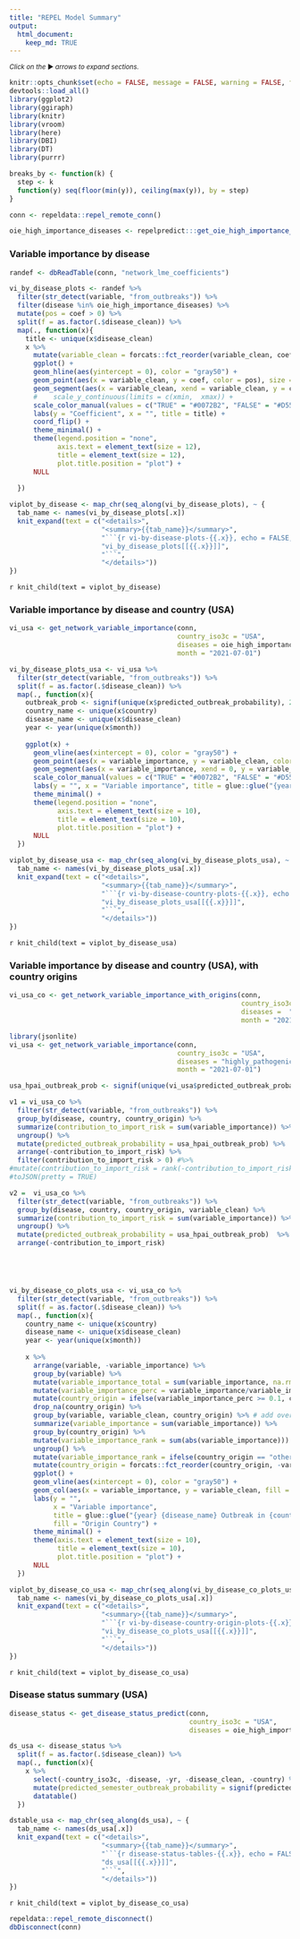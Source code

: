 ```yaml
---
title: "REPEL Model Summary"
output: 
  html_document:
    keep_md: TRUE
---
```


<small>_Click on the_ ▶ _︎arrows to expand sections._</small>

```r
knitr::opts_chunk$set(echo = FALSE, message = FALSE, warning = FALSE, fig.width = 7, fig.height = 5)
devtools::load_all()
library(ggplot2)
library(ggiraph)
library(knitr)
library(vroom)
library(here)
library(DBI)
library(DT)
library(purrr)

breaks_by <- function(k) {
  step <- k
  function(y) seq(floor(min(y)), ceiling(max(y)), by = step)
}

conn <- repeldata::repel_remote_conn()

oie_high_importance_diseases <- repelpredict:::get_oie_high_importance_diseases()

```

### Variable importance by disease
```r

randef <- dbReadTable(conn, "network_lme_coefficients")

vi_by_disease_plots <- randef %>%
  filter(str_detect(variable, "from_outbreaks")) %>%
  filter(disease %in% oie_high_importance_diseases) %>%
  mutate(pos = coef > 0) %>%
  split(f = as.factor(.$disease_clean)) %>% 
  map(., function(x){
    title <- unique(x$disease_clean)
    x %>%
      mutate(variable_clean = forcats::fct_reorder(variable_clean, coef)) %>%
      ggplot() +
      geom_hline(aes(yintercept = 0), color = "gray50") +
      geom_point(aes(x = variable_clean, y = coef, color = pos), size = 2) +
      geom_segment(aes(x = variable_clean, xend = variable_clean, y = coef, yend = 0, color = pos)) +
      #    scale_y_continuous(limits = c(xmin,  xmax)) +
      scale_color_manual(values = c("TRUE" = "#0072B2", "FALSE" = "#D55E00")) +
      labs(y = "Coefficient", x = "", title = title) +
      coord_flip() +
      theme_minimal() +
      theme(legend.position = "none",
            axis.text = element_text(size = 12),
            title = element_text(size = 12),
            plot.title.position = "plot") +
      NULL
    
  })

```

```r
viplot_by_disease <- map_chr(seq_along(vi_by_disease_plots), ~ {
  tab_name <- names(vi_by_disease_plots[.x])
  knit_expand(text = c("<details>",
                       "<summary>{{tab_name}}</summary>",
                       "```{r vi-by-disease-plots-{{.x}}, echo = FALSE, align = 'left'}", 
                       "vi_by_disease_plots[[{{.x}}]]",
                       "```",
                       "</details>"))
})
```
`r knit_child(text = viplot_by_disease)`


### Variable importance by disease and country (USA)
```r
vi_usa <- get_network_variable_importance(conn,
                                          country_iso3c = "USA",
                                          diseases = oie_high_importance_diseases,
                                          month = "2021-07-01")

vi_by_disease_plots_usa <- vi_usa %>%
  filter(str_detect(variable, "from_outbreaks")) %>%
  split(f = as.factor(.$disease_clean)) %>% 
  map(., function(x){
    outbreak_prob <- signif(unique(x$predicted_outbreak_probability), 2)
    country_name <- unique(x$country)
    disease_name <- unique(x$disease_clean)
    year <- year(unique(x$month))
    
    ggplot(x) +
      geom_vline(aes(xintercept = 0), color = "gray50") +
      geom_point(aes(x = variable_importance, y = variable_clean, color = pos), size = 2) +
      geom_segment(aes(x = variable_importance, xend = 0, y = variable_clean, yend = variable_clean, color = pos)) +
      scale_color_manual(values = c("TRUE" = "#0072B2", "FALSE" = "#D55E00")) +
      labs(y = "", x = "Variable importance", title = glue::glue("{year} {disease_name} Outbreak in {country_name} Variable Importance ({outbreak_prob} probability outbreak)")) +
      theme_minimal() +
      theme(legend.position = "none",
            axis.text = element_text(size = 10),
            title = element_text(size = 10),
            plot.title.position = "plot") +
      NULL
  })

```

```r
viplot_by_disease_usa <- map_chr(seq_along(vi_by_disease_plots_usa), ~ {
  tab_name <- names(vi_by_disease_plots_usa[.x])
  knit_expand(text = c("<details>",
                       "<summary>{{tab_name}}</summary>",
                       "```{r vi-by-disease-country-plots-{{.x}}, echo = FALSE, align = 'left'}", 
                       "vi_by_disease_plots_usa[[{{.x}}]]",
                       "```",
                       "</details>"))
})
```
`r knit_child(text = viplot_by_disease_usa)`


### Variable importance by disease and country (USA), with country origins
```r
vi_usa_co <- get_network_variable_importance_with_origins(conn,
                                                          country_iso3c = "USA",
                                                          diseases =  "highly_pathogenic_avian_influenza",
                                                          month = "2021-07-01")

library(jsonlite)
vi_usa <- get_network_variable_importance(conn,
                                          country_iso3c = "USA",
                                          diseases = "highly_pathogenic_avian_influenza",
                                          month = "2021-07-01")

usa_hpai_outbreak_prob <- signif(unique(vi_usa$predicted_outbreak_probability), 2)

v1 = vi_usa_co %>% 
  filter(str_detect(variable, "from_outbreaks")) %>% 
  group_by(disease, country, country_origin) %>% 
  summarize(contribution_to_import_risk = sum(variable_importance)) %>% 
  ungroup() %>% 
  mutate(predicted_outbreak_probability = usa_hpai_outbreak_prob) %>% 
  arrange(-contribution_to_import_risk) %>% 
  filter(contribution_to_import_risk > 0) #%>% 
#mutate(contribution_to_import_risk = rank(-contribution_to_import_risk)) %>% 
#toJSON(pretty = TRUE)

v2 =  vi_usa_co %>% 
  filter(str_detect(variable, "from_outbreaks")) %>% 
  group_by(disease, country, country_origin, variable_clean) %>% 
  summarize(contribution_to_import_risk = sum(variable_importance)) %>% 
  ungroup() %>% 
  mutate(predicted_outbreak_probability = usa_hpai_outbreak_prob)  %>% 
  arrange(-contribution_to_import_risk)





vi_by_disease_co_plots_usa <- vi_usa_co %>%
  filter(str_detect(variable, "from_outbreaks")) %>%
  split(f = as.factor(.$disease_clean)) %>% 
  map(., function(x){
    country_name <- unique(x$country)
    disease_name <- unique(x$disease_clean)
    year <- year(unique(x$month))
    
    x %>% 
      arrange(variable, -variable_importance) %>% 
      group_by(variable) %>% 
      mutate(variable_importance_total = sum(variable_importance, na.rm = TRUE)) %>% 
      mutate(variable_importance_perc = variable_importance/variable_importance_total) %>% 
      mutate(country_origin = ifelse(variable_importance_perc >= 0.1, country_origin, "other")) %>% 
      drop_na(country_origin) %>% 
      group_by(variable, variable_clean, country_origin) %>% # add over other
      summarize(variable_importance = sum(variable_importance)) %>% 
      group_by(country_origin) %>% 
      mutate(variable_importance_rank = sum(abs(variable_importance))) %>% 
      ungroup() %>% 
      mutate(variable_importance_rank = ifelse(country_origin == "other", 0, variable_importance_rank)) %>% 
      mutate(country_origin = forcats::fct_reorder(country_origin, -variable_importance_rank)) %>% 
      ggplot() +
      geom_vline(aes(xintercept = 0), color = "gray50") +
      geom_col(aes(x = variable_importance, y = variable_clean, fill = country_origin)) +
      labs(y = "", 
           x = "Variable importance", 
           title = glue::glue("{year} {disease_name} Outbreak in {country_name} Variable Importance"), 
           fill = "Origin Country") +
      theme_minimal() +
      theme(axis.text = element_text(size = 10),
            title = element_text(size = 10),
            plot.title.position = "plot") +
      NULL
  })

```

```r
viplot_by_disease_co_usa <- map_chr(seq_along(vi_by_disease_co_plots_usa), ~ {
  tab_name <- names(vi_by_disease_co_plots_usa[.x])
  knit_expand(text = c("<details>",
                       "<summary>{{tab_name}}</summary>",
                       "```{r vi-by-disease-country-origin-plots-{{.x}}, echo = FALSE, align = 'left'}", 
                       "vi_by_disease_co_plots_usa[[{{.x}}]]",
                       "```",
                       "</details>"))
})
```
`r knit_child(text = viplot_by_disease_co_usa)`

### Disease status summary (USA)
```r
disease_status <- get_disease_status_predict(conn,
                                             country_iso3c = "USA",
                                             diseases = oie_high_importance_diseases)

ds_usa <- disease_status %>%
  split(f = as.factor(.$disease_clean)) %>% 
  map(., function(x){
    x %>% 
      select(-country_iso3c, -disease, -yr, -disease_clean, -country) %>% 
      mutate(predicted_semester_outbreak_probability = signif(predicted_semester_outbreak_probability, 2)) %>%
      datatable()
  })

```


```r
dstable_usa <- map_chr(seq_along(ds_usa), ~ {
  tab_name <- names(ds_usa[.x])
  knit_expand(text = c("<details>",
                       "<summary>{{tab_name}}</summary>",
                       "```{r disease-status-tables-{{.x}}, echo = FALSE, align = 'left'}", 
                       "ds_usa[[{{.x}}]]",
                       "```",
                       "</details>"))
})
```

`r knit_child(text = viplot_by_disease_co_usa)`
```r
repeldata::repel_remote_disconnect()
dbDisconnect(conn)
```

